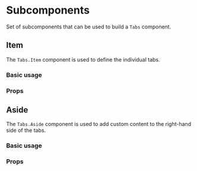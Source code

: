 

<Meta
  title="Components/Core/Navigation/Tabs/Subcomponents/Docs"
  of={ItemStories}
/>

<H1>Subcomponents</H1>

Set of subcomponents that can be used to build a `Tabs` component.

<H2>Item</H2>

The `Tabs.Item` component is used to define the individual tabs.

<H3>Basic usage</H3>

<Canvas of={ItemStories.Item} />

<H3>Props</H3>

<ArgTypes of={ItemStories} />

<H2>Aside</H2>

The `Tabs.Aside` component is used to add custom content to the right-hand side of the tabs.

<H3>Basic usage</H3>

<Canvas of={AsideStories.Aside} />

<H3>Props</H3>

<ArgTypes of={AsideStories} />
